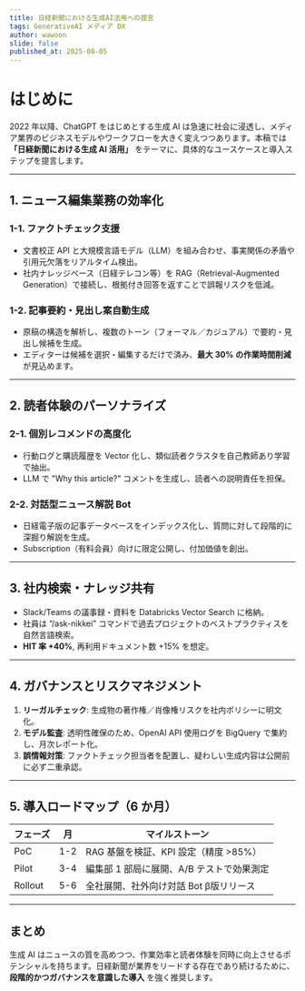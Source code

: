 ```yaml
---
title: 日経新聞における生成AI活用への提言
tags: GenerativeAI メディア DX
author: wawoon
slide: false
published_at: 2025-08-05
---
```


# はじめに

2022 年以降、ChatGPT をはじめとする生成 AI は急速に社会に浸透し、メディア業界のビジネスモデルやワークフローを大きく変えつつあります。本稿では **「日経新聞における生成 AI 活用」** をテーマに、具体的なユースケースと導入ステップを提言します。

---

## 1. ニュース編集業務の効率化

### 1-1. ファクトチェック支援

- 文書校正 API と大規模言語モデル（LLM）を組み合わせ、事実関係の矛盾や引用元欠落をリアルタイム検出。
- 社内ナレッジベース（日経テレコン等）を RAG（Retrieval-Augmented Generation）で接続し、根拠付き回答を返すことで誤報リスクを低減。

### 1-2. 記事要約・見出し案自動生成

- 原稿の構造を解析し、複数のトーン（フォーマル／カジュアル）で要約・見出し候補を生成。
- エディターは候補を選択・編集するだけで済み、**最大 30% の作業時間削減** が見込めます。

---

## 2. 読者体験のパーソナライズ

### 2-1. 個別レコメンドの高度化

- 行動ログと購読履歴を Vector 化し、類似読者クラスタを自己教師あり学習で抽出。
- LLM で "Why this article?" コメントを生成し、読者への説明責任を担保。

### 2-2. 対話型ニュース解説 Bot

- 日経電子版の記事データベースをインデックス化し、質問に対して段階的に深掘り解説を生成。
- Subscription（有料会員）向けに限定公開し、付加価値を創出。

---

## 3. 社内検索・ナレッジ共有

- Slack/Teams の議事録・資料を Databricks Vector Search に格納。
- 社員は “/ask-nikkei” コマンドで過去プロジェクトのベストプラクティスを自然言語検索。
- **HIT 率 +40%**, 再利用ドキュメント数 +15% を想定。

---

## 4. ガバナンスとリスクマネジメント

1. **リーガルチェック**: 生成物の著作権／肖像権リスクを社内ポリシーに明文化。
2. **モデル監査**: 透明性確保のため、OpenAI API 使用ログを BigQuery で集約し、月次レポート化。
3. **誤情報対策**: ファクトチェック担当者を配置し、疑わしい生成内容は公開前に必ず二重承認。

---

## 5. 導入ロードマップ（6 か月）

| フェーズ | 月 | マイルストーン |
|---------|----|----------------|
| PoC      | 1-2 | RAG 基盤を検証、KPI 設定（精度 >85%） |
| Pilot    | 3-4 | 編集部 1 部局に展開、A/B テストで効果測定 |
| Rollout  | 5-6 | 全社展開、社外向け対話 Bot β版リリース |

---

## まとめ

生成 AI はニュースの質を高めつつ、作業効率と読者体験を同時に向上させるポテンシャルを持ちます。日経新聞が業界をリードする存在であり続けるために、**段階的かつガバナンスを意識した導入** を強く推奨します。

